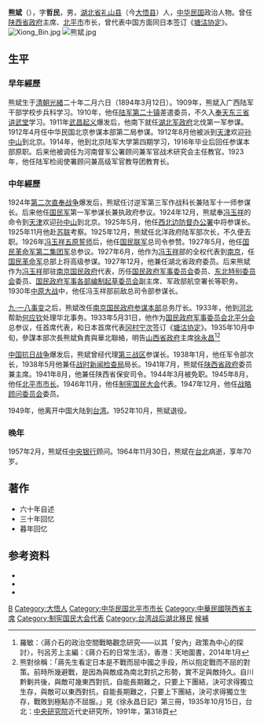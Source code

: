  {{Infobox Officeholder
|姓名=熊斌
|圖像=File:熊斌2.jpg
|圖像大小=200px
|圖像說明=  
|字    = 
|號    = 
|別名    = 
|出生日期 = 1894年3月12日
|出生地點 = 
|逝世日期 = {{dda|1964|3|12|1894|3|12}}
|逝世地點 = 
|死因    = 
|墓地    = 
|籍貫    = 
|政黨    = 
|parents  = 
|配偶   =
|伴侶    = 
|relatives  =  
|children  =  
|著作    = 
|past    = 
}}
'''熊斌'''（{{bd|1894年|3月12日|1964年|11月30日}}），字'''哲民'''，男，[[湖北省_(中華民國)|湖北省]][[礼山县_(中华民国)|礼山县]]（今[[大悟县|大悟县]]）人，[[中华民国|中华民国]]政治人物。曾任[[陕西省政府|陕西省政府]]主席、[[北平市|北平市]]市长，曾代表中国方面同日本签订《[[塘沽协定|塘沽协定]]》。
[[File:Xiong_Bin.jpg|thumb]]
[[File:熊斌.jpg|thumb]]

== 生平 ==
=== 早年經歷 ===
熊斌生于[[清朝|清朝]][[光緒|光緒]]二十年二月六日（1894年3月12日）。1909年，熊斌入广西陆军干部学校步兵科学习。1910年，他任[[陆军第二十镇|陆军第二十镇]]差遣委员，不久入[[奉天|奉天]][[东三省讲武堂|东三省讲武堂]]学习。1911年[[武昌起义|武昌起义]]爆发后，他南下就任[[湖北军政府|湖北军政府]]北伐第一军参谋。1912年4月任中华民国北京参谋本部第二局参谋。1912年8月他被派到[[天津|天津]]欢迎[[孙中山|孙中山]]到北京。1914年，他到北京陆军大学第四期学习，1916年毕业后回任参谋本部原职。后来他被调任为河南督军公署顾问兼军官战术研究会主任教官。1923年，他任陆军检阅使署顾问兼高级军官教导团教育长。

=== 中年經歷 ===
1924年[[第二次直奉战争|第二次直奉战争]]爆发后，熊斌任讨逆军第三军作战科长兼陆军十一师参谋长。后来他任[[国民军|国民军]]第一军参谋长兼执政府参议。1924年12月，熊斌奉[[冯玉祥|冯玉祥]]的命令到[[天津|天津]]欢迎[[孙中山|孙中山]]到北京。1925年5月，他任[[西北边防督办公署|西北边防督办公署]]中将参谋长。1925年11月他赴[[苏联|苏联]]考察。1925年12月，熊斌任北洋政府陆军部次长，不久便去职。1926年[[冯玉祥|冯玉祥]][[五原誓师|五原誓师]]后，他任[[国民联军|国民联军]]总司令参赞。1927年5月，他任[[国民革命军第二集团军|国民革命军第二集团军]]总参议。1927年6月，他作为[[冯玉祥|冯玉祥]]部的全权代表到[[南京|南京]]，任[[国民革命军|国民革命军]]总部上将高级参谋。1927年12月，他兼任湖北省政府委员。后来熊斌作为[[冯玉祥|冯玉祥]]部驻[[南京国民政府|南京国民政府]]代表，历任[[国民政府军事委员会|国民政府军事委员会]]委员、[[东北特别委员会|东北特别委员会]]委员、[[国民政府军事各部编制起草委员会|国民政府军事各部编制起草委员会]]副主席、军政部航空署长等职务。1930年[[中原大战|中原大战]]中，他任冯玉祥部前敌总司令部参谋长。

[[九·一八事变|九·一八事变]]之后，熊斌改任[[南京国民政府|南京国民政府]][[参谋本部|参谋本部]]总务厅长。1933年，他到[[河北|河北]]帮助[[何应钦|何应钦]]处理华北事务。1933年5月31日，他作为[[国民政府军事委员会北平分会|国民政府军事委员会北平分会]]总参议，任首席代表，和日本首席代表[[冈村宁次|冈村宁次]]签订《[[塘沽协定|塘沽协定]]》。1935年10月中旬，參謀本部次長熊斌負責與華北聯絡，明告[[山西省政府|山西省政府]]主席[[徐永昌|徐永昌]]<ref name="中心的探討">羅敏：〈蔣介石的政治空間戰略觀念研究——以其「安內」政策為中心的探討〉，刊呂芳上主編：《蔣介石的日常生活》，香港：天地圖書，2014年1月</ref>{{rp|372}}<ref>熊對徐稱：「蔣先生看定日本是不戰而屈中國之手段，所以抱定戰而不屈的對策。前時所幾避戰，是因為與敵成為南北對抗之形勢，實不足與敵持久。自川黔剿共後，與敵可幾東西對抗，自能長期難之，只要上下團結，決可求得獨立生存，與敵可以東西對抗，自能長期難之，只要上下團結，決可求得獨立生存，戰敗到極點亦不屈服。」見《徐永昌日記》第三冊，1935年10月15日，台北：[[中央研究院|中央研究院]]近代史研究所，1991年，第318頁</ref>

[[中国抗日战争|中国抗日战争]]爆发后，熊斌曾经代理[[抗日战争第三战区|第三战区]]参谋长。1938年1月，他任军令部次长，1938年5月他兼任[[战时新闻检查局|战时新闻检查局]]局长。1941年7月，熊斌任[[陕西省政府|陕西省政府]]委员兼主席。1941年8月，他兼任陕西省保安司令。1944年3月被免职。1945年8月，他任[[北平市|北平市]][[市长|市长]]。1946年11月，他任[[制宪国民大会|制宪国民大会]]代表。1947年12月，他任[[战略顾问委员会|战略顾问委员会]]委员。

1949年，他离开中国大陆到[[台湾|台湾]]。1952年10月，熊斌退役。

=== 晚年 ===
1957年2月，熊斌任[[中央銀行_(中華民國)|中央银行]]顾问。1964年11月30日，熊斌在[[台北|台北]]病逝，享年70岁。

== 著作 ==
*六十年自述
*三十年回忆
*暮年回忆

== 参考资料 ==
{{reflist|2}}

* <span style="font-size:90%;">{{Cite book<!--|和書-->|author = 徐友春主編|title = 民国人物大辞典 増訂版|year = 2007|publisher = 河北人民出版社|isbn = 978-7-202-03014-1}}</span>
* <span style="font-size:90%;">{{Cite book<!--|和書-->|author = 劉寿林等 編|title = 民国職官年表|year = 1995|publisher = 中華書局|isbn = 7-101-01320-1}}</span>
* <span style="font-size:90%;">{{Cite book<!--|和書-->|author =秦孝儀 |title = 中國現代史辭典: 人物部分|year = 1985|publisher = 近代中國出版社|isbn = }}</span>

{{北京市市长|ROC}}
{{陕西行政长官|ROC}}

{{Authority control}}
{{DEFAULTSORT:Xiong熊}}
[[Category:熊姓|B]]
[[Category:大悟人|Category:大悟人]]
[[Category:中华民国北平市市长|Category:中华民国北平市市长]]
[[Category:中華民國陝西省主席|Category:中華民國陝西省主席]]
[[Category:制宪国民大会代表|Category:制宪国民大会代表]]
[[Category:台湾战后湖北移民|Category:台湾战后湖北移民]]
[[Category:中國國民黨中央監察委員|候補]]